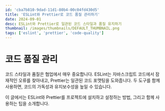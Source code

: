 ```yaml
---
id: 'cba7b810-9dad-11d1-80b4-00c04fd430d5'
title: 'ESLint와 Prettier로 코드 품질 관리하기'
date: 2024-09-01
desc: ESLint와 Prettier로 일관된 코드 스타일과 품질 유지하기
thumbnail: /images/thumbnails/DEFAULT_THUMBNAIL.png
tags: ['eslint', 'prettier', 'code-quality']
---
```


# 코드 품질 관리

코드 스타일과 품질은 협업에서 매우 중요합니다. ESLint는 자바스크립트 코드에서 잠재적인 오류를 찾아내고, Prettier는 일관된 코드 포맷팅을 도와줍니다. 두 도구를 함께 사용하면, 코드의 가독성과 유지보수성을 높일 수 있습니다.

이 글에서는 ESLint와 Prettier를 프로젝트에 설치하고 설정하는 방법, 그리고 함께 사용하는 팁을 소개합니다.
